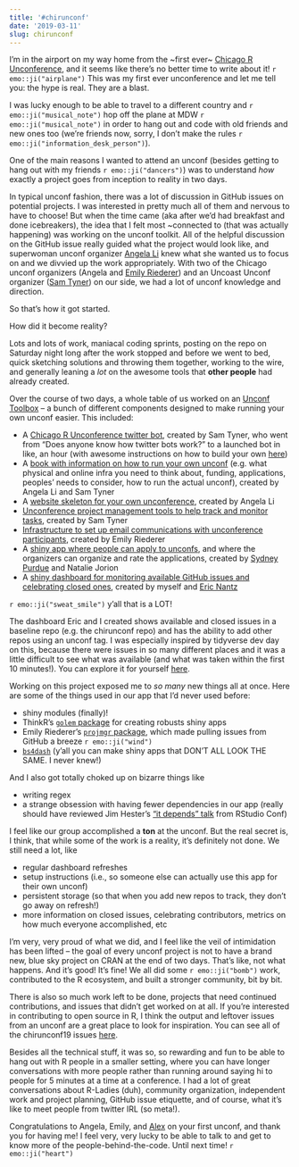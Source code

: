 ```yaml
---
title: '#chirunconf'
date: '2019-03-11'
slug: chirunconf
---
```


I'm in the airport on my way home from the ~first ever~ [Chicago R Unconference](https://chirunconf.github.io/), and it seems like there's no better time to write about it! `r emo::ji("airplane")` This was my first ever unconference and let me tell you: the hype is real. They are a blast. 

I was lucky enough to be able to travel to a different country and `r emo::ji("musical_note")` hop off the plane at MDW `r emo::ji("musical_note")` in order to hang out and code with old friends and new ones too (we're friends now, sorry, I don't make the rules `r emo::ji("information_desk_person")`).

One of the main reasons I wanted to attend an unconf (besides getting to hang out with my friends `r emo::ji("dancers")`) was to understand *how* exactly a project goes from inception to reality in two days. 

In typical unconf fashion, there was a lot of discussion in GitHub issues on potential projects. I was interested in pretty much all of them and nervous to have to choose! But when the time came (aka after we'd had breakfast and done icebreakers), the idea that I felt most ~connected to (that was actually happening) was working on the unconf toolkit. All of the helpful discussion on the GitHub issue really guided what the project would look like, and superwoman unconf organizer [Angela Li](https://twitter.com/CivicAngela) knew what she wanted us to focus on and we divvied up the work appropriately. With two of the Chicago unconf organizers (Angela and [Emily Riederer](https://twitter.com/EmilyRiederer/)) and an Uncoast Unconf organizer ([Sam Tyner](https://twitter.com/sctyner/)) on our side, we had a lot of unconf knowledge and direction.

So that's how it got started.

How did it become reality?

Lots and lots of work, maniacal coding sprints, posting on the repo on Saturday night long after the work stopped and before we went to bed, quick sketching solutions and throwing them together, working to the wire, and generally leaning a *lot* on the awesome tools that **other people** had already created.

Over the course of two days, a whole table of us worked on an [Unconf Toolbox](https://github.com/unconf-toolbox/) -- a bunch of different components designed to make running your own unconf easier. This included:

* A [Chicago R Unconference twitter bot](https://twitter.com/chirunconf), created by Sam Tyner, who went from "Does anyone know how twitter bots work?" to a launched bot in like, an hour (with awesome instructions on how to build your own [here](https://github.com/unconf-toolbox/unconf-bot))
* A [book with information on how to run your own unconf](https://github.com/unconf-toolbox/unconf-guide) (e.g. what physical and online infra you need to think about, funding, applications, peoples' needs to consider, how to run the actual unconf), created by Angela Li and Sam Tyner
* A [website skeleton for your own unconference](https://github.com/unconf-toolbox/unconf-website), created by Angela Li
* [Unconference project management tools to help track and monitor tasks](https://github.com/unconf-toolbox/unconf-tasks), created by Sam Tyner
* [Infrastructure to set up email communications with unconference participants](https://github.com/unconf-toolbox/unconf-comm), created by Emily Riederer
* A [shiny app where people can apply to unconfs](https://github.com/unconf-toolbox/Shiny_form), and where the organizers can organize and rate the applications, created by [Sydney Purdue](https://twitter.com/Sydney_NotAUS) and Natalie Jorion
* A [shiny dashboard for monitoring available GitHub issues and celebrating closed ones](https://github.com/unconf-toolbox/unconfissues), created by myself and [Eric Nantz](https://twitter.com/thercast)

`r emo::ji("sweat_smile")` y'all that is a LOT!

The dashboard Eric and I created shows available and closed issues in a baseline repo (e.g. the chirunconf repo) and has the ability to add other repos using an unconf tag. I was especially inspired by tidyverse dev day on this, because there were issues in so many different places and it was a little difficult to see what was available (and what was taken within the first 10 minutes!). You can explore it for yourself [here](https://rpodcast.shinyapps.io/unconfissues/).

Working on this project exposed me to *so many* new things all at once. Here are some of the things used in our app that I'd never used before:

* shiny modules (finally)!
* ThinkR's [`golem` package](https://github.com/ThinkR-open/golem) for creating robusts shiny apps
* Emily Riederer's [`projmgr` package](https://emilyriederer.github.io/projmgr/), which made pulling issues from GitHub a breeze `r emo::ji("wind")`
* [`bs4dash`](https://github.com/RinteRface/bs4Dash) (y'all you can make shiny apps that DON'T ALL LOOK THE SAME. I never knew!)

And I also got totally choked up on bizarre things like

* writing regex
* a strange obsession with having fewer dependencies in our app (really should have reviewed Jim Hester's ["it depends" talk](https://speakerdeck.com/jimhester/it-depends) from RStudio Conf)

I feel like our group accomplished a **ton** at the unconf. But the real secret is, I think, that while some of the work is a reality, it's definitely not done. We still need a lot, like

* regular dashboard refreshes
* setup instructions (i.e., so someone else can actually use this app for their own unconf)
* persistent storage (so that when you add new repos to track, they don't go away on refresh!)
* more information on closed issues, celebrating contributors, metrics on how much everyone accomplished, etc

I'm very, very proud of what we did, and I feel like the veil of intimidation has been lifted -- the goal of every unconf project is not to have a brand new, blue sky project on CRAN at the end of two days. That's like, not what happens. And it's good! It's fine! We all did some `r emo::ji("bomb")` work, contributed to the R ecosystem, and built a stronger community, bit by bit. 

There is also so much work left to be done, projects that need continued contributions, and issues that didn't get worked on at all. If you're interested in contributing to open source in R, I think the output and leftover issues from an unconf are a great place to look for inspiration. You can see all of the chirunconf19 issues [here](https://github.com/chirunconf/chirunconf19/issues).

Besides all the technical stuff, it was so, so rewarding and fun to be able to hang out with R people in a smaller setting, where you can have longer conversations with more people rather than running around saying hi to people for 5 minutes at a time at a conference. I had a lot of great conversations about R-Ladies (duh), community organization, independent work and project planning, GitHub issue etiquette, and of course, what it's like to meet people from twitter IRL (so meta!).

Congratulations to Angela, Emily, and [Alex](https://twitter.com/alexpghayes) on your first unconf, and thank you for having me! I feel very, very lucky to be able to talk to and get to know more of the people-behind-the-code. Until next time! `r emo::ji("heart")`